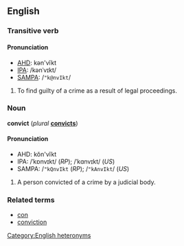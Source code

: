 ==English==
===Transitive verb===
{{en-infl-reg-consonant|convict||}}

====Pronunciation====
*[[AHD]]: kən'vĭkt
*[[IPA]]: /kənˈvɪkt/
*[[SAMPA]]: /<tt>"k@nvIkt</tt>/

# To find guilty of a crime as a result of legal proceedings.

=== Noun ===
'''convict''' (''plural'' '''[[convicts]]''')

====Pronunciation====
*AHD: kŏn'vĭkt
*IPA: /ˈkɒnvɪkt/ (''RP''); /ˈkɑnvɪkt/ (''US'')
*SAMPA: /<tt>"kQnvIkt</tt> (''RP''); /<tt>"kAnvIkt</tt>/ (''US'')

# A person convicted of a crime by a judicial body.

===Related terms===
*[[con]]<!--slang short form of "convict"-->
*[[conviction]]

[[Category:English heteronyms]]
